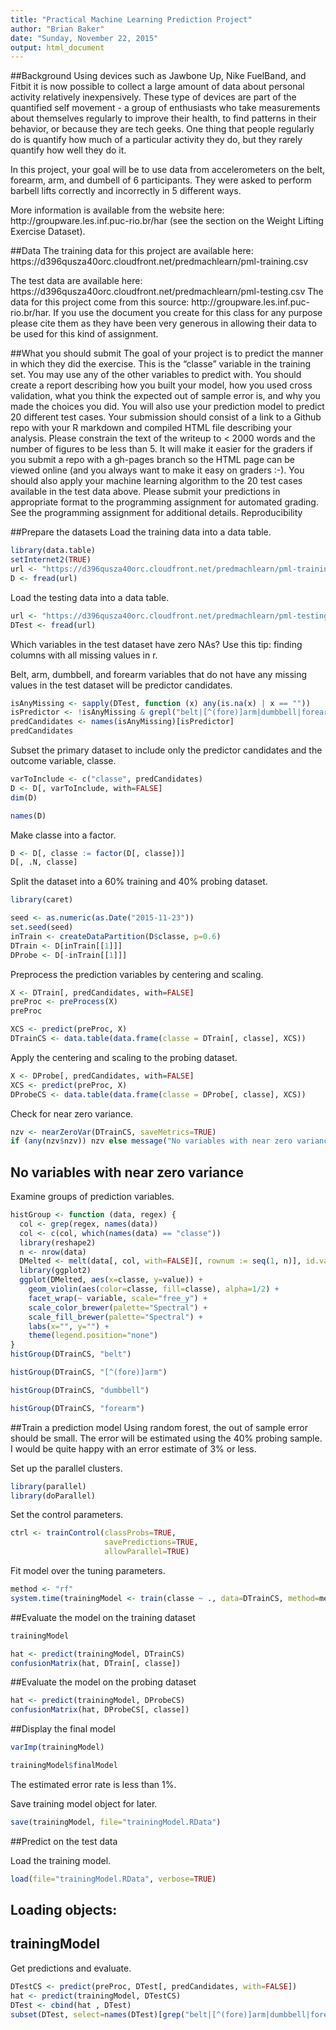 ```yaml
---
title: "Practical Machine Learning Prediction Project"
author: "Brian Baker"
date: "Sunday, November 22, 2015"
output: html_document
---
```


##Background
Using devices such as Jawbone Up, Nike FuelBand, and Fitbit it is now possible to collect a large amount of data about personal activity relatively inexpensively. These type of devices are part of the quantified self movement - a group of enthusiasts who take measurements about themselves regularly to improve their health, to find patterns in their behavior, or because they are tech geeks. One thing that people regularly do is quantify how much of a particular activity they do, but they rarely quantify how well they do it.

In this project, your goal will be to use data from accelerometers on the belt, forearm, arm, and dumbell of 6 participants. They were asked to perform barbell lifts correctly and incorrectly in 5 different ways.

More information is available from the website here: http://groupware.les.inf.puc-rio.br/har (see the section on the Weight Lifting Exercise Dataset).

##Data
The training data for this project are available here:
https://d396qusza40orc.cloudfront.net/predmachlearn/pml-training.csv

The test data are available here:
https://d396qusza40orc.cloudfront.net/predmachlearn/pml-testing.csv
The data for this project come from this source: http://groupware.les.inf.puc-rio.br/har. If you use the document you create for this class for any purpose please cite them as they have been very generous in allowing their data to be used for this kind of assignment.

##What you should submit
The goal of your project is to predict the manner in which they did the exercise. This is the "classe" variable in the training set. You may use any of the other variables to predict with. You should create a report describing how you built your model, how you used cross validation, what you think the expected out of sample error is, and why you made the choices you did. You will also use your prediction model to predict 20 different test cases.
Your submission should consist of a link to a Github repo with your R markdown and compiled HTML file describing your analysis. Please constrain the text of the writeup to < 2000 words and the number of figures to be less than 5. It will make it easier for the graders if you submit a repo with a gh-pages branch so the HTML page can be viewed online (and you always want to make it easy on graders :-).
You should also apply your machine learning algorithm to the 20 test cases available in the test data above. Please submit your predictions in appropriate format to the programming assignment for automated grading. See the programming assignment for additional details.
Reproducibility

##Prepare the datasets
Load the training data into a data table.
```r
library(data.table)
setInternet2(TRUE)
url <- "https://d396qusza40orc.cloudfront.net/predmachlearn/pml-training.csv"
D <- fread(url)
```
Load the testing data into a data table.
```r
url <- "https://d396qusza40orc.cloudfront.net/predmachlearn/pml-testing.csv"
DTest <- fread(url)
```
Which variables in the test dataset have zero NAs? Use this tip: finding columns with all missing values in r.

Belt, arm, dumbbell, and forearm variables that do not have any missing values in the test dataset will be predictor candidates.
```r
isAnyMissing <- sapply(DTest, function (x) any(is.na(x) | x == ""))
isPredictor <- !isAnyMissing & grepl("belt|[^(fore)]arm|dumbbell|forearm", names(isAnyMissing))
predCandidates <- names(isAnyMissing)[isPredictor]
predCandidates
```        

Subset the primary dataset to include only the predictor candidates and the outcome variable, classe.
```r
varToInclude <- c("classe", predCandidates)
D <- D[, varToInclude, with=FALSE]
dim(D)
```

```r
names(D)
```

Make classe into a factor.
```r
D <- D[, classe := factor(D[, classe])]
D[, .N, classe]
```

Split the dataset into a 60% training and 40% probing dataset.
```r
library(caret)

seed <- as.numeric(as.Date("2015-11-23"))
set.seed(seed)
inTrain <- createDataPartition(D$classe, p=0.6)
DTrain <- D[inTrain[[1]]]
DProbe <- D[-inTrain[[1]]]
```
Preprocess the prediction variables by centering and scaling.
```r
X <- DTrain[, predCandidates, with=FALSE]
preProc <- preProcess(X)
preProc
```

```r
XCS <- predict(preProc, X)
DTrainCS <- data.table(data.frame(classe = DTrain[, classe], XCS))
```
Apply the centering and scaling to the probing dataset.
```r
X <- DProbe[, predCandidates, with=FALSE]
XCS <- predict(preProc, X)
DProbeCS <- data.table(data.frame(classe = DProbe[, classe], XCS))
```
Check for near zero variance.
```r
nzv <- nearZeroVar(DTrainCS, saveMetrics=TRUE)
if (any(nzv$nzv)) nzv else message("No variables with near zero variance")
```
## No variables with near zero variance
Examine groups of prediction variables.
```r
histGroup <- function (data, regex) {
  col <- grep(regex, names(data))
  col <- c(col, which(names(data) == "classe"))
  library(reshape2)
  n <- nrow(data)
  DMelted <- melt(data[, col, with=FALSE][, rownum := seq(1, n)], id.vars=c("rownum", "classe"))
  library(ggplot2)
  ggplot(DMelted, aes(x=classe, y=value)) +
    geom_violin(aes(color=classe, fill=classe), alpha=1/2) +
    facet_wrap(~ variable, scale="free_y") +
    scale_color_brewer(palette="Spectral") +
    scale_fill_brewer(palette="Spectral") +
    labs(x="", y="") +
    theme(legend.position="none")
}
histGroup(DTrainCS, "belt")
```

```r
histGroup(DTrainCS, "[^(fore)]arm")
```
```r
histGroup(DTrainCS, "dumbbell")
```
```r
histGroup(DTrainCS, "forearm")
```

##Train a prediction model
Using random forest, the out of sample error should be small. The error will be estimated using the 40% probing sample. I would be quite happy with an error estimate of 3% or less.

Set up the parallel clusters.
```r
library(parallel)
library(doParallel)
```

Set the control parameters.
```r
ctrl <- trainControl(classProbs=TRUE,
                     savePredictions=TRUE,
                     allowParallel=TRUE)
```
Fit model over the tuning parameters.
```r
method <- "rf"
system.time(trainingModel <- train(classe ~ ., data=DTrainCS, method=method))
```

##Evaluate the model on the training dataset
```r
trainingModel
```

```r
hat <- predict(trainingModel, DTrainCS)
confusionMatrix(hat, DTrain[, classe])
```

##Evaluate the model on the probing dataset
```r
hat <- predict(trainingModel, DProbeCS)
confusionMatrix(hat, DProbeCS[, classe])
```

##Display the final model
```r
varImp(trainingModel)
```

```r
trainingModel$finalModel
```

The estimated error rate is less than 1%.

Save training model object for later.
```r
save(trainingModel, file="trainingModel.RData")
```
##Predict on the test data

Load the training model.
```r
load(file="trainingModel.RData", verbose=TRUE)
```
## Loading objects:

##   trainingModel
Get predictions and evaluate.
```r
DTestCS <- predict(preProc, DTest[, predCandidates, with=FALSE])
hat <- predict(trainingModel, DTestCS)
DTest <- cbind(hat , DTest)
subset(DTest, select=names(DTest)[grep("belt|[^(fore)]arm|dumbbell|forearm", names(DTest), invert=TRUE)])
```
